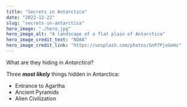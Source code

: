 ```yaml
---
title: "Secrets in Antarctica"
date: "2022-12-22"
slug: "secrets-in-antarctica"
hero_image: "./hero.jpg"
hero_image_alt: "A landscape of a flat plain of Antarctica"
hero_image_credit_text: "NOAA"
hero_image_credit_link: "https://unsplash.com/photos/GnP7PjxGeHs"
---
```


What are they hiding in _Antarctica_?

Three **_most likely_** things hidden in Antarctica:

- Entrance to Agartha
- Ancient Pyramids
- Alien Civilization

